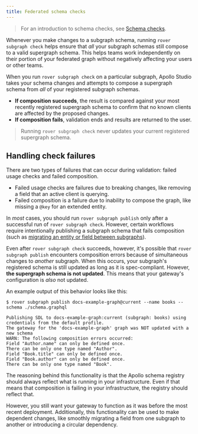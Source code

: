 ```yaml
---
title: Federated schema checks
---
```


> For an introduction to schema checks, see [Schema checks](https://www.apollographql.com/docs/studio/schema-checks/).

Whenever you make changes to a subgraph schema, running `rover subgraph check` helps ensure that _all_ your subgraph schemas still compose to a valid supergraph schema. This helps teams work independently on their portion of your federated graph without negatively affecting your users or other teams.

When you run `rover subgraph check` on a particular subgraph, Apollo Studio takes your schema changes and attempts to compose a supergraph schema from _all_ of your registered subgraph schemas.

* **If composition succeeds**, the result is compared against your most recently registered supergraph schema to confirm that no known clients are affected by the proposed changes.
* **If composition fails**, validation ends and results are returned to the user.

> Running `rover subgraph check` never updates your current registered supergraph schema.

## Handling check failures

There are two types of failures that can occur during validation: failed usage checks and failed composition.

* Failed usage checks are failures due to breaking changes, like removing a field that an active client is querying.
* Failed composition is a failure due to inability to compose the graph, like missing a `@key` for an extended entity.

In _most_ cases, you should run `rover subgraph publish` only after a successful run of `rover subgraph check`. However, certain workflows require intentionally publishing a subgraph schema that fails composition (such as [migrating an entity or field between subgraphs](../entities-advanced/#migrating-entities-and-fields)).

Even after `rover subgraph check` succeeds, however, it's possible that `rover subgraph publish` encounters composition errors because of simultaneous changes to _another_ subgraph. When this occurs, your subgraph's registered schema is still updated as long as it is spec-compliant. However, **the supergraph schema is not updated**. This means that your gateway's configuration is _also_ not updated.

An example output of this behavior looks like this:

```
$ rover subgraph publish docs-example-graph@current --name books --schema ./schema.graphql

Publishing SDL to docs-example-graph:current (subgraph: books) using credentials from the default profile.
The gateway for the 'docs-example-graph' graph was NOT updated with a new schema
WARN: The following composition errors occurred:
Field "Author.name" can only be defined once.
There can be only one type named "Author".
Field "Book.title" can only be defined once.
Field "Book.author" can only be defined once.
There can be only one type named "Book".
```

The reasoning behind this functionality is that the Apollo schema registry should always reflect what is running in your infrastructure. Even if that means that composition is failing in your infrastructure, the registry should reflect that.

However, you still want your gateway to function as it was before the most recent deployment. Additionally, this functionality can be used to make dependent changes, like smoothly migrating a field from one subgraph to another or introducing a circular dependency.
